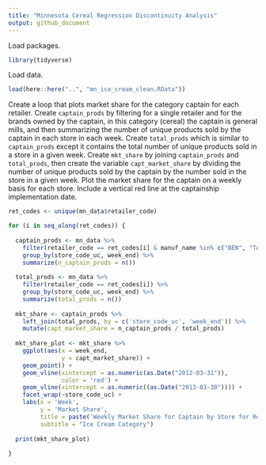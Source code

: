 ```yaml
---
title: "Minnesota Cereal Regression Discontinuity Analysis"
output: github_document
---
```


Load packages.
```r
library(tidyverse)
```

Load data.
```r
load(here::here("..", "mn_ice_cream_clean.RData"))
```

Create a loop that plots market share for the category captain for each retailer.
Create `captain_prods` by filtering for a single retailer and for the brands owned by the 
captain, in this category (cereal) the captain is general mills, and then summarizing the
number of unique products sold by the captain in each store in each week. Create `total_prods` which is similar to `captain_prods` except it contains the total number of unique products sold in a store in a given week. Create `mkt_share` by joining `captain_prods` and `total_prods`, then create the variable `capt_market_share` by dividing the number of unique products sold by the captain by the number sold in the store in a given week. Plot the market share for the captain on a weekly basis for each store. Include a vertical red line at the captainship implementation date.
```r
ret_codes <- unique(mn_data$retailer_code)

for (i in seq_along(ret_codes)) {
  
  captain_prods <- mn_data %>%
    filter(retailer_code == ret_codes[i] & manuf_name %in% c("BEN", "TAL", "BRE", "UNI")) %>%
    group_by(store_code_uc, week_end) %>%
    summarize(n_captain_prods = n())
  
  total_prods <- mn_data %>%
    filter(retailer_code == ret_codes[i]) %>%
    group_by(store_code_uc, week_end) %>%
    summarize(total_prods = n())
  
  mkt_share <- captain_prods %>%
    left_join(total_prods, by = c('store_code_uc', 'week_end')) %>%
    mutate(capt_market_share = n_captain_prods / total_prods)
  
  mkt_share_plot <- mkt_share %>%
    ggplot(aes(x = week_end, 
               y = capt_market_share)) +
    geom_point() +
    geom_vline(xintercept = as.numeric(as.Date("2012-03-31")), 
               color = 'red') +
    geom_vline(xintercept = as.numeric((as.Date("2013-03-30")))) +
    facet_wrap(~store_code_uc) +
    labs(x = 'Week',
         y = 'Market Share',
         title = paste('Weekly Market Share for Captain by Store for Retailer', ret_codes[i]),
         subtitle = "Ice Cream Category")
  
  print(mkt_share_plot)
  
}
```

